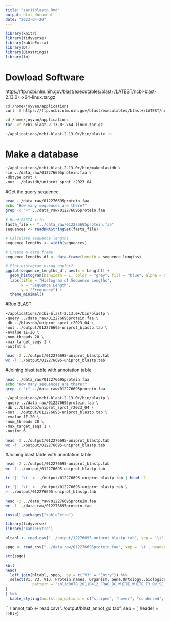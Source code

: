 ```yaml
---
title: "sar11blastp.Rmd"
output: html_document
date: "2023-04-20"
---
```

```r
library(knitr)
library(tidyverse)
library(kableExtra)
library(DT)
library(Biostrings)
library(tm)
```

# Dowload Software

https://ftp.ncbi.nlm.nih.gov/blast/executables/blast+/LATEST/ncbi-blast-2.13.0+-x64-linux.tar.gz


```bash
cd /home/joyvan/applications
curl -O https://ftp.ncbi.nlm.nih.gov/blast/executables/blast+/LATEST/ncbi-blast-2.13.0+-x64-linux.tar.gz

```

```bash
cd /home/joyvan/applications
tar -xf ncbi-blast-2.13.0+-x64-linux.tar.gz
```
```bash
~/applications/ncbi-blast-2.13.0+/bin/blastx -h
```

# Make a database

```bash
~/applications/ncbi-blast-2.13.0+/bin/makeblastdb \
-in ../data_raw/012276695protein.faa \
-dbtype prot \
-out ../blastdb/uniprot_sprot_r2023_04

```
#Get the query sequence

```bash
head ../data_raw/012276695protein.faa
echo "How many sequences are there?"
grep -c ">" ../data_raw/012276695protein.faa
```
```r
# Read FASTA file
fasta_file <- "../data_raw/012276695protein.faa"  
sequences <- readDNAStringSet(fasta_file)

# Calculate sequence lengths
sequence_lengths <- width(sequences)

# Create a data frame
sequence_lengths_df <- data.frame(Length = sequence_lengths)

# Plot histogram using ggplot2
ggplot(sequence_lengths_df, aes(x = Length)) +
  geom_histogram(binwidth = 1, color = "grey", fill = "blue", alpha = 0.75) +
  labs(title = "Histogram of Sequence Lengths",
       x = "Sequence Length",
       y = "Frequency") +
  theme_minimal()
```


#Run BLAST

```bash
~/applications/ncbi-blast-2.13.0+/bin/blastp \
-query ../data_raw/012276695protein.faa \
-db ../blastdb/uniprot_sprot_r2023_04 \
-out ../output/012276695-uniprot_blastp.tab \
-evalue 1E-20 \
-num_threads 20 \
-max_target_seqs 1 \
-outfmt 6
```

```bash
head -2 ../output/012276695-uniprot_blastp.tab
wc -l ../output/012276695-uniprot_blastp.tab
```

#Joining blast table with annotation table

```bash
head ../data_raw/012276695protein.faa
echo "How many sequences are there?"
grep -c ">" ../data_raw/012276695protein.faa
```
```bash
~/applications/ncbi-blast-2.13.0+/bin/blastp \
-query ../data_raw/012276695protein.faa \
-db ../blastdb/uniprot_sprot_r2023_04 \
-out ../output/012276695-uniprot_blastp.tab \
-evalue 1E-20 \
-num_threads 20 \
-max_target_seqs 1 \
-outfmt 6
```

```bash
head -2 ../output/012276695-uniprot_blastp.tab
wc -l ../output/012276695-uniprot_blastp.tab
```


#Joining blast table with annotation table


```bash
head -2 ../output/012276695-uniprot_blastp.tab
wc -l ../output/012276695-uniprot_blastp.tab
```


```bash
tr '|' '\t' < ../output/012276695-uniprot_blastp.tab | head -2
```


```bash
tr '|' '\t' < ../output/012276695-uniprot_blastp.tab \
> ../output/012276695-uniprot_blastp.tab
```


```bash
head -2 ../data_raw/012276695protein.faa
wc -l ../data_raw/012276695protein.faa
```

```r
install.packages("kableExtra")

library(tidyverse)
library("kableExtra")
```

```r
bltabl <- read.csv("../output/12276695-uniprot_blastp.tab", sep = '\t', header = FALSE)
```

```r
spgo <- read.csv("../data_raw/012276695protein.faa", sep = '\t', header = TRUE)
```

```r
str(spgo)
```

```r
kbl(
head(
  left_join(bltabl, spgo,  by = c("V3" = "Entry")) %>%
  select(V1, V3, V13, Protein.names, Organism, Gene.Ontology..biological.process., Gene.Ontology.IDs) %>% mutate(V1 = str_replace_all(V1, 
            pattern = "solid0078_20110412_FRAG_BC_WHITE_WHITE_F3_QV_SE_trimmed", replacement = "Ab"))
)
) %>%
  kable_styling(bootstrap_options = c("striped", "hover", "condensed", "responsive"))
```

```r
annot_tab <- read.csv("../output/blast_annot_go.tab", sep = '\t', header = TRUE)

